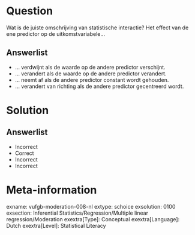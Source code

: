 Question
========
  
Wat is de juiste omschrijving van statistische interactie? Het effect van de ene predictor op de uitkomstvariabele…

  
Answerlist
----------
* … verdwijnt als de waarde op de andere predictor verschijnt.
* … verandert als de waarde op de andere predictor verandert.
* … neemt af als de andere predictor constant wordt gehouden.
* … verandert van richting als de andere predictor gecentreerd wordt.

Solution
========

Answerlist
----------
* Incorrect
* Correct
* Incorrect
* Incorrect

Meta-information
================
exname: vufgb-moderation-008-nl
extype: schoice
exsolution: 0100
exsection: Inferential Statistics/Regression/Multiple linear regression/Moderation
exextra[Type]: Conceptual
exextra[Language]: Dutch
exextra[Level]: Statistical Literacy 
